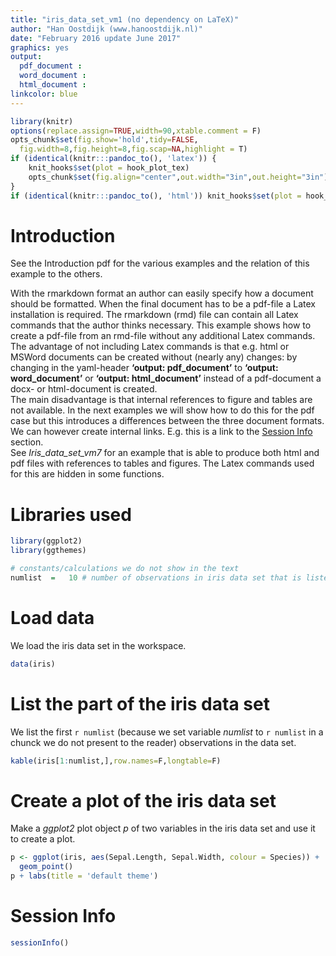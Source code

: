 ```yaml
---
title: "iris_data_set_vm1 (no dependency on LaTeX)"  
author: "Han Oostdijk (www.hanoostdijk.nl)"
date: "February 2016 update June 2017"
graphics: yes
output: 
  pdf_document :
  word_document :
  html_document :
linkcolor: blue
---
```


```r
library(knitr)
options(replace.assign=TRUE,width=90,xtable.comment = F)
opts_chunk$set(fig.show='hold',tidy=FALSE,
  fig.width=8,fig.height=8,fig.scap=NA,highlight = T)
if (identical(knitr:::pandoc_to(), 'latex')) {
	knit_hooks$set(plot = hook_plot_tex)
	opts_chunk$set(fig.align="center",out.width="3in",out.height="3in")
}
if (identical(knitr:::pandoc_to(), 'html')) knit_hooks$set(plot = hook_plot_html)
```

# Introduction
See the Introduction pdf for the various examples and the relation of this example to the others.  

With the rmarkdown format an author can easily specify how a document should be formatted.
When the final document has to be a pdf-file a Latex installation is required. 
The rmarkdown (rmd) file can contain all Latex commands that the author thinks necessary.
This example shows how to create a pdf-file from an rmd-file without any additional Latex commands.  
The advantage of not including Latex commands is that e.g. html or MSWord documents can be created without 
(nearly any) changes: by changing in the yaml-header **'output: pdf_document'** to **'output: word_document'** or **'output: html_document'** 
instead of a pdf-document a docx- or html-document is created.     
The main disadvantage is that internal references to figure and tables are not available. In the next examples we will show how to do this for the pdf case but this introduces a differences between the three document formats. We can however create internal links. E.g. this is a link to the [Session Info](#Session-Info-anchor) section.    
See *Iris_data_set_vm7* for an example that is able to produce both html and pdf files with references to tables and figures. The Latex commands used for this are hidden in some functions.

# Libraries used

```r
library(ggplot2)
library(ggthemes)
```

```r
# constants/calculations we do not show in the text
numlist  =   10 # number of observations in iris data set that is listed
```

# Load data
We load the iris data set in the workspace.

```r
data(iris)
```

# List the part of the iris data set
We list the first `r numlist` (because we set variable *numlist* to `r numlist` in a chunck we do not present to the reader) observations in the data set. 

```r
kable(iris[1:numlist,],row.names=F,longtable=F)
```

# Create a plot of the iris data set
Make a *ggplot2* plot object *p* of two variables in the iris data set 
and use it to create a plot.

```r
p <- ggplot(iris, aes(Sepal.Length, Sepal.Width, colour = Species)) + 
  geom_point() 
p + labs(title = 'default theme')
```

# Session Info {#Session-Info-anchor}
```r
sessionInfo()
```
